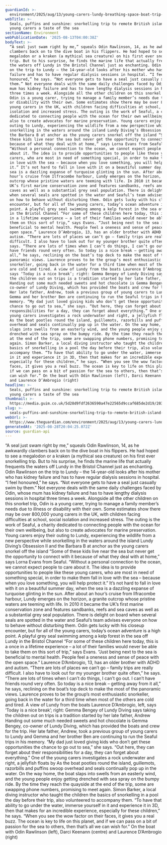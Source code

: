```yaml
---
guardianId: >-
  environment/2025/aug/13/young-carers-lundy-breathing-space-boat-trip-snorkelling
webTitle: >-
  Seals, puffins and sunshine: snorkelling trip to remote British island gives
  young carers a taste of the sea
sectionName: Environment
webPublicationDate: '2025-08-13T04:00:38Z'
bodyText: >-
  “A seal just swam right by me,” squeals Odin Rawlinson, 14, as he awkwardly
  clambers back on to the dive boat in his flippers. He had hoped to see a
  megalodon or a kraken (a mythical sea creature) on his first ever snorkelling
  trip. But to his surprise, he finds the marine life that actually frequents
  the waters off Lundy in the Bristol Channel just as enchanting. Odin Rawlinson
  on the trip to Lundy – the 14-year-old looks after his mother who has kidney
  failure and has to have regular dialysis sessions in hospital. “I feel
  honoured,” he says. “Not everyone gets to have a seal just casually swim by
  them.” Not everyone deals with the same daily challenges faced by Odin, whose
  mum has kidney failure and has to have lengthy dialysis sessions in hospital
  three times a week. Alongside all the other children on this snorkel trip,
  Odin is a young carer, trying to manage a family member’s needs due to illness
  or disability with their own. Some estimates show there may be over 800,000
  young carers in the UK, with children facing difficulties at school, social
  isolation and increased stress. The outing is the work of Seaful, a charity
  dedicated to connecting people with the ocean for their own wellbeing, but
  also to create advocates for marine preservation. Young carers enjoy their
  outing to Lundy, experiencing the wildlife from a new perspective while
  snorkelling in the waters around the island Lundy Diving’s Obsession II and
  the Barbara B at anchor as the young carers snorkel off the island “Some of
  these kids live near the sea but never get the opportunity to connect with it
  because of what they deal with at home,” says Lorna Evans from Seaful.
  “Without a personal connection to the ocean, we cannot expect people to care
  about it. The idea is to provide opportunities to people like these young
  carers, who are most in need of something special, in order to make them fall
  in love with the sea – because when you love something, you will help protect
  it.” It’s not hard to fall in love with it on a beautiful summer day, when the
  sea is a dazzling expanse of turquoise glinting in the sun. After about an
  hour’s cruise from Ilfracombe harbour, Lundy emerges on the horizon, a granite
  outcrop whose pristine waters are teeming with life. In 2010 it became the
  UK’s first marine conservation zone and features sandbanks, reefs and sea
  caves as well as a substantial grey seal population. There is delight on board
  when several seals are spotted in the water and Seaful’s team advises everyone
  on how to behave without disturbing them. Odin gets lucky with his closeup
  encounter, but for all of the young carers, today’s ocean adventure is a high
  point. A playful grey seal swimming among a kelp forest in the sea off Lundy
  in the Bristol Channel “For some of these children here today, this is a once
  in a lifetime experience – a lot of their families would never be able to take
  them on this sort of trip,” says Evans. “Just being next to the sea is
  beneficial to mental health. People feel a oneness and sense of peace with the
  open space.” Laurence D’Ambrogio, 13, has an older brother with ADHD and
  autism. “There are lots of places we can’t go – family trips are really
  difficult. I also have to look out for my younger brother quite often,” he
  says. “There are lots of times when I can’t do things, I can’t go out. I can’t
  have friends round very often. So today is a nice break – getting away from it
  all,” he says, reclining on the boat’s top deck to make the most of the
  panoramic views. Laurence proves to be the group’s most enthusiastic
  snorkeller, going back in the water for a third time when most of the others
  are cold and tired. A view of Lundy from the boats Laurence D’Ambrogio, left,
  says ‘Today is a nice break’; right: Gemma Bengey of Lundy Diving says taking
  the children out on trips is a tradition started by her late father, Andrew
  Handing out some much needed sweets and hot chocolate is Gemma Bengey,
  co-owner of Lundy Diving, which has provided the boats and crew for the trip.
  Her late father, Andrew, took a previous group of young carers to Lundy and
  Gemma and her brother Ben are continuing to run the Seaful trips in his
  memory. “My dad just loved giving kids who don’t get these opportunities the
  chance to go out to sea,” she says. “Out here, they can forget about their
  responsibilities for a day, they can forget about everything.” One of the
  young carers investigates a rock underwater and right, a jellyfish floats by
  As the boat pootles round the island, guillemots, razorbills and puffins swoop
  overhead and seals continually pop up in the water. On the way home, the boat
  slaps into swells from an easterly wind, and the young people enjoy getting
  drenched with sea spray on the bumpy ride. By the time they reach the quayside
  at the end of the trip, some are swapping phone numbers, promising to meet
  again. Simon Barker, a local diving instructor who taught the children the
  basics of snorkelling in a pool the day before their trip, also volunteered to
  accompany them. “To have that ability to go under the water, immerse yourself
  in it and experience it in 3D, then that makes for an incredible experience,
  especially for these children,” he says. “When you see the wow factor on their
  faces, it gives you a real buzz. The ocean is key to life on this planet, and
  if we can pass on a bit of passion for the sea to others, then that’s all we
  can wish for.” On the boat with Odin Rawlinson (left), Darci Keenann (centre)
  and Laurence D’Ambrogio (right)
headline: >-
  Seals, puffins and sunshine: snorkelling trip to remote British island gives
  young carers a taste of the sea
thumbnail: >-
  https://media.guim.co.uk/5d28d9fdf2636590a47e22565d9ccaf685de2d19/203_0_3354_2684/500.jpg
slug: >-
  seals-puffins-and-sunshine-snorkelling-trip-to-remote-british-island-gives-young-carers-a-taste-of-the-sea
webUrl: >-
  https://www.theguardian.com/environment/2025/aug/13/young-carers-lundy-breathing-space-boat-trip-snorkelling
generatedAt: '2025-08-28T20:04:25.072Z'
source: guardian-api
---
```

“A seal just swam right by me,” squeals Odin Rawlinson, 14, as he awkwardly clambers back on to the dive boat in his flippers. He had hoped to see a megalodon or a kraken (a mythical sea creature) on his first ever snorkelling trip. But to his surprise, he finds the marine life that actually frequents the waters off Lundy in the Bristol Channel just as enchanting. Odin Rawlinson on the trip to Lundy – the 14-year-old looks after his mother who has kidney failure and has to have regular dialysis sessions in hospital. “I feel honoured,” he says. “Not everyone gets to have a seal just casually swim by them.” Not everyone deals with the same daily challenges faced by Odin, whose mum has kidney failure and has to have lengthy dialysis sessions in hospital three times a week. Alongside all the other children on this snorkel trip, Odin is a young carer, trying to manage a family member’s needs due to illness or disability with their own. Some estimates show there may be over 800,000 young carers in the UK, with children facing difficulties at school, social isolation and increased stress. The outing is the work of Seaful, a charity dedicated to connecting people with the ocean for their own wellbeing, but also to create advocates for marine preservation. Young carers enjoy their outing to Lundy, experiencing the wildlife from a new perspective while snorkelling in the waters around the island Lundy Diving’s Obsession II and the Barbara B at anchor as the young carers snorkel off the island “Some of these kids live near the sea but never get the opportunity to connect with it because of what they deal with at home,” says Lorna Evans from Seaful. “Without a personal connection to the ocean, we cannot expect people to care about it. The idea is to provide opportunities to people like these young carers, who are most in need of something special, in order to make them fall in love with the sea – because when you love something, you will help protect it.” It’s not hard to fall in love with it on a beautiful summer day, when the sea is a dazzling expanse of turquoise glinting in the sun. After about an hour’s cruise from Ilfracombe harbour, Lundy emerges on the horizon, a granite outcrop whose pristine waters are teeming with life. In 2010 it became the UK’s first marine conservation zone and features sandbanks, reefs and sea caves as well as a substantial grey seal population. There is delight on board when several seals are spotted in the water and Seaful’s team advises everyone on how to behave without disturbing them. Odin gets lucky with his closeup encounter, but for all of the young carers, today’s ocean adventure is a high point. A playful grey seal swimming among a kelp forest in the sea off Lundy in the Bristol Channel “For some of these children here today, this is a once in a lifetime experience – a lot of their families would never be able to take them on this sort of trip,” says Evans. “Just being next to the sea is beneficial to mental health. People feel a oneness and sense of peace with the open space.” Laurence D’Ambrogio, 13, has an older brother with ADHD and autism. “There are lots of places we can’t go – family trips are really difficult. I also have to look out for my younger brother quite often,” he says. “There are lots of times when I can’t do things, I can’t go out. I can’t have friends round very often. So today is a nice break – getting away from it all,” he says, reclining on the boat’s top deck to make the most of the panoramic views. Laurence proves to be the group’s most enthusiastic snorkeller, going back in the water for a third time when most of the others are cold and tired. A view of Lundy from the boats Laurence D’Ambrogio, left, says ‘Today is a nice break’; right: Gemma Bengey of Lundy Diving says taking the children out on trips is a tradition started by her late father, Andrew Handing out some much needed sweets and hot chocolate is Gemma Bengey, co-owner of Lundy Diving, which has provided the boats and crew for the trip. Her late father, Andrew, took a previous group of young carers to Lundy and Gemma and her brother Ben are continuing to run the Seaful trips in his memory. “My dad just loved giving kids who don’t get these opportunities the chance to go out to sea,” she says. “Out here, they can forget about their responsibilities for a day, they can forget about everything.” One of the young carers investigates a rock underwater and right, a jellyfish floats by As the boat pootles round the island, guillemots, razorbills and puffins swoop overhead and seals continually pop up in the water. On the way home, the boat slaps into swells from an easterly wind, and the young people enjoy getting drenched with sea spray on the bumpy ride. By the time they reach the quayside at the end of the trip, some are swapping phone numbers, promising to meet again. Simon Barker, a local diving instructor who taught the children the basics of snorkelling in a pool the day before their trip, also volunteered to accompany them. “To have that ability to go under the water, immerse yourself in it and experience it in 3D, then that makes for an incredible experience, especially for these children,” he says. “When you see the wow factor on their faces, it gives you a real buzz. The ocean is key to life on this planet, and if we can pass on a bit of passion for the sea to others, then that’s all we can wish for.” On the boat with Odin Rawlinson (left), Darci Keenann (centre) and Laurence D’Ambrogio (right)
